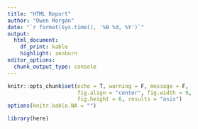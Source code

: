 ```yaml
---
title: "HTML Report"
author: "Owen Morgan"
date: "`r format(Sys.time(), '%B %d, %Y')`"
output:
  html_document:
    df_print: kable
    highlight: zenburn
editor_options:
  chunk_output_type: console
---
```


```r
knitr::opts_chunk$set(echo = T, warning = F, message = F,
                      fig.align = "center", fig.width = 9,
                      fig.height = 6, results = "asis")
options(knitr.kable.NA = "")
```

```r
library(here)
```
